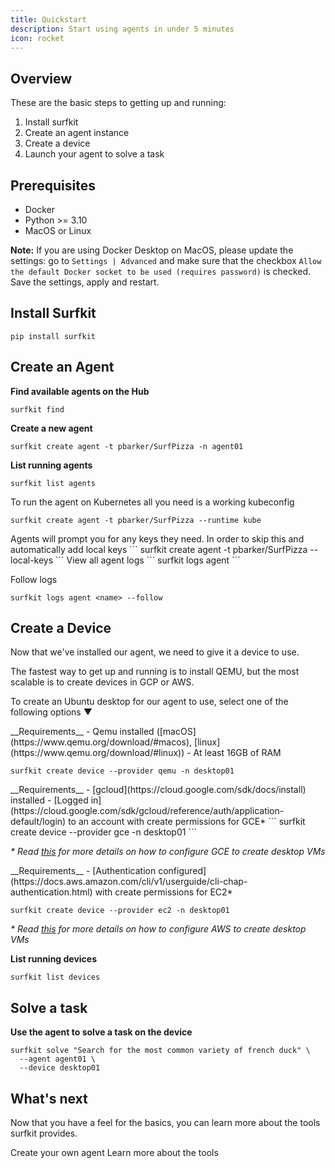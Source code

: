 ```yaml
---
title: Quickstart
description: Start using agents in under 5 minutes
icon: rocket
---
```


## Overview

These are the basic steps to getting up and running:

1) Install surfkit
2) Create an agent instance
3) Create a device
4) Launch your agent to solve a task

## Prerequisites

- Docker
- Python >= 3.10
- MacOS or Linux

**Note:** If you are using Docker Desktop on MacOS, please update the settings: go to `Settings | Advanced` and make sure that
the checkbox `Allow the default Docker socket to be used (requires password)` is checked. Save the settings, apply and restart.

## Install Surfkit

```
pip install surfkit
```

## Create an Agent

**Find available agents on the Hub**

```
surfkit find
```

**Create a new agent**

```
surfkit create agent -t pbarker/SurfPizza -n agent01
```

**List running agents**

```
surfkit list agents
```

<AccordionGroup>

<Accordion icon="sailboat" title="Create an agent on Kubernetes">
To run the agent on Kubernetes all you need is a working kubeconfig

```
surfkit create agent -t pbarker/SurfPizza --runtime kube
```

</Accordion>
<Accordion icon="key" title="Automatically add local API keys">
Agents will prompt you for any keys they need. In order to skip this and automatically add local keys
```
surfkit create agent -t pbarker/SurfPizza --local-keys
```

</Accordion>
<Accordion icon="file" title="View agent logs">
View all agent logs
```
surfkit logs agent <name>
```

Follow logs

```
surfkit logs agent <name> --follow
```

</Accordion>
</AccordionGroup>

## Create a Device

Now that we've installed our agent, we need to give it a device to use. 

The fastest way to get up and running is to install QEMU, but the most scalable is to create devices in GCP or AWS.

To create an Ubuntu desktop for our agent to use, select one of the following options ▼

<AccordionGroup>
<Accordion icon="q" title="Create a local desktop using Qemu">
__Requirements__
- Qemu installed ([macOS](https://www.qemu.org/download/#macos), [linux](https://www.qemu.org/download/#linux))
- At least 16GB of RAM

```
surfkit create device --provider qemu -n desktop01
```

</Accordion>

<Accordion icon="google" title="Create a desktop on GCE">
__Requirements__
- [gcloud](https://cloud.google.com/sdk/docs/install) installed
- [Logged in](https://cloud.google.com/sdk/gcloud/reference/auth/application-default/login) to an account with create permissions for GCE*
```
surfkit create device --provider gce -n desktop01
```

_* Read [this](/configuration/gcp) for more details on how to configure GCE to create desktop VMs_


</Accordion>
<Accordion icon="aws" title="Create a desktop on EC2">
__Requirements__
- [Authentication configured](https://docs.aws.amazon.com/cli/v1/userguide/cli-chap-authentication.html) with create permissions for EC2*

```
surfkit create device --provider ec2 -n desktop01
```

_* Read [this](/configuration/aws) for more details on how to configure AWS to create desktop VMs_

</Accordion>

</AccordionGroup>

**List running devices**

```
surfkit list devices
```

## Solve a task

**Use the agent to solve a task on the device**

```
surfkit solve "Search for the most common variety of french duck" \
  --agent agent01 \
  --device desktop01
```

## What's next

Now that you have a feel for the basics, you can learn more about the tools surfkit provides.

<CardGroup>

<Card title="Create an Agent" icon="screwdriver-wrench" href="/advanced_tutorial">
  Create your own agent
</Card>

<Card title="Learn more" icon="wrench" href="/introduction">
  Learn more about the tools
</Card>

</CardGroup>
